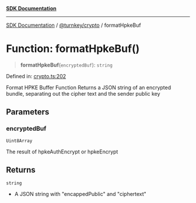 [**SDK Documentation**](../../../README.mdx)

***

[SDK Documentation](../../../packages.mdx) / [@turnkey/crypto](../README.mdx) / formatHpkeBuf

# Function: formatHpkeBuf()

> **formatHpkeBuf**(`encryptedBuf`): `string`

Defined in: [crypto.ts:202](https://github.com/tkhq/sdk/blob/078f5423e923fbd1d7fd39440402d7f01d09c3d0/packages/crypto/src/crypto.ts#L202)

Format HPKE Buffer Function
Returns a JSON string of an encrypted bundle, separating out the cipher text and the sender public key

## Parameters

### encryptedBuf

`Uint8Array`

The result of hpkeAuthEncrypt or hpkeEncrypt

## Returns

`string`

- A JSON string with "encappedPublic" and "ciphertext"
